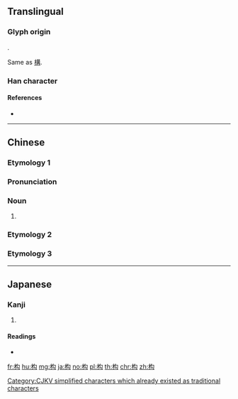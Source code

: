 {{character info/new}}
{{also|構|搆}}
==Translingual==

===Glyph origin===
{{Han etym}}
{{Han compound|木|勾|c1=s|c2=p|ls=psc}}.

Same as [[構]].

[[Category:CJKV simplified characters which already existed as traditional characters]]

===Han character===
{{Han char|rn=75|rad=木|as=04|sn=8|four=47920|canj=DPI,XDPI|ids=⿰木勾}}

====References====
* {{Han ref|kx=0514.210|dkj=14523|dj=0902.070|hdz=21174.010|uh=6784|ud=26500|bh=CCDB|bd=52443}}

----

==Chinese==
{{zh-forms}}

===Etymology 1===

===Pronunciation===
{{zh-pron
|m=gòu,gōu,2nb=Taiwan
|c=
|mc=
|oc=
|ma=
|cat=n
}}

===Noun===
{{zh-noun}}

# {{rfdef|lang=zh}} <!-- Chinese Linguipedia: 木名，即楮木 -->

===Etymology 2===
{{zh-see|構}}

===Etymology 3===
{{zh-see|枸|v}}

----

==Japanese==

===Kanji===
{{ja-kanji|grade=|rs=木04}}

# {{defn|lang=ja|sort=木04}}

====Readings====
* {{ja-readings|on=[[こう]] (kō)|kun=[[かまえる]] (kamaeru), [[かまう]] (kamau)}}

[[fr:构]]
[[hu:构]]
[[mg:构]]
[[ja:构]]
[[no:构]]
[[pl:构]]
[[th:构]]
[[chr:构]]
[[zh:构]]